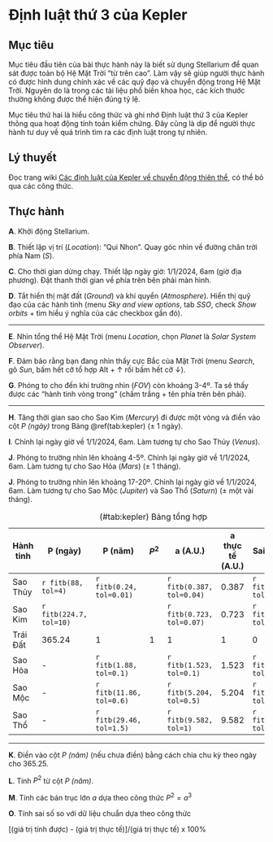 # Định luật thứ 3 của Kepler

## Mục tiêu

Mục tiêu đầu tiên của bài thực hành này là biết sử dụng Stellarium để quan sát được toàn bộ Hệ Mặt Trời "từ trên cao". Làm vậy sẽ giúp người thực hành có được hình dung chính xác về các quỹ đạo và chuyển động trong Hệ Mặt Trời. Nguyên do là trong các tài liệu phổ biến khoa học, các kích thước thường không được thể hiện đúng tỷ lệ.

Mục tiêu thứ hai là hiểu công thức và ghi nhớ Định luật thứ 3 của Kepler thông qua hoạt động tính toán kiểm chứng. Đây cũng là dịp để người thực hành tư duy về quá trình tìm ra các định luật trong tự nhiên.

## Lý thuyết

Đọc trang wiki [Các định luật của Kepler về chuyển động thiên thể](https://vi.wikipedia.org/wiki/C%C3%A1c_%C4%91%E1%BB%8Bnh_lu%E1%BA%ADt_Kepler_v%E1%BB%81_chuy%E1%BB%83n_%C4%91%E1%BB%99ng_thi%C3%AAn_th%E1%BB%83), có thể bỏ qua các công thức.

## Thực hành

**A**. Khởi động Stellarium.

**B**. Thiết lập vị trí (_Location_): "Qui Nhon". Quay góc nhìn về đường chân trời phía Nam (_S_).

**C**. Cho thời gian dừng chạy. Thiết lập ngày giờ: 1/1/2024, 6am (giờ địa phương). Đặt thanh thời gian về phía trên bên phải màn hình.

**D**. Tắt hiển thị mặt đất (_Ground_) và khí quyển (_Atmosphere_). Hiển thị quỹ đạo của các hành tinh (menu *Sky and view options*, tab *SSO*, check *Show orbits* + tìm hiểu ý nghĩa của các checkbox gần đó).

---

**E**. Nhìn tổng thể Hệ Mặt Trời (menu *Location*, chọn *Planet* là *Solar System Observer*).

**F**. Đảm bảo rằng bạn đang nhìn thấy cực Bắc của Mặt Trời (menu *Search*, gõ *Sun*, bấm hết cỡ tổ hợp Alt + ↑ rồi bấm hết cỡ ↓).

**G**. Phóng to cho đến khi trường nhìn (*FOV*) còn khoảng 3-4º. Ta sẽ thấy được các "hành tinh vòng trong" (chấm trắng + tên phía trên bên phải).

---

**H**. Tăng thời gian sao cho Sao Kim (*Mercury*) đi được một vòng và điền vào cột *P (ngày)* trong Bảng \@ref(tab:kepler) (± 1 ngày).

**I**. Chỉnh lại ngày giờ về 1/1/2024, 6am. Làm tương tự cho Sao Thủy (*Venus*).

**J**. Phóng to trường nhìn lên khoảng 4-5º. Chỉnh lại ngày giờ về 1/1/2024, 6am. Làm tương tự cho Sao Hỏa (*Mars*) (± 1 tháng).

**J**. Phóng to trường nhìn lên khoảng 17-20º. Chỉnh lại ngày giờ về 1/1/2024, 6am. Làm tương tự cho Sao Mộc (*Jupiter*) và Sao Thổ (*Saturn*) (± một vài tháng).


| Hành tinh | P (ngày) | P (năm) | $P^2$ | a (A.U.) | a thực tế (A.U.) | Sai số (%) |
| --------- | -------- | ------- | ----- | ----- | --------- | ------- |
| Sao Thủy | `r fitb(88, tol=4)` | `r fitb(0.24, tol=0.01)` |  | `r fitb(0.387, tol=0.04)` | 0.387 | `r fitb(0.01, tol=100)` |
| Sao Kim | `r fitb(224.7, tol=10)` |  |  | `r fitb(0.723, tol=0.07)` | 0.723 | `r fitb(0.01, tol=10)` |
| Trái Đất | 365.24 | 1 | 1 | 1 | 1 | 0 |
| Sao Hỏa | - | `r fitb(1.88, tol=0.1)` |  | `r fitb(1.523, tol=0.1)` | 1.523 | `r fitb(0.01, tol=10)` |
| Sao Mộc | - | `r fitb(11.86, tol=0.6)` |  | `r fitb(5.204, tol=0.5)` | 5.204 | `r fitb(0.01, tol=10)` |
| Sao Thổ | - | `r fitb(29.46, tol=1.5)` |  | `r fitb(9.582, tol=1)` | 9.582 | `r fitb(0.01, tol=10)` |

: (\#tab:kepler) Bảng tổng hợp

---

**K**. Điền vào cột *P (năm)* (nếu chưa điền) bằng cách chia chu kỳ theo ngày cho 365.25.

**L**. Tính $P^2$ từ cột *P (năm)*.

**M**. Tính các bán trục lớn *a* dựa theo công thức $P^2 = a^3$

**O**. Tính sai số so với dữ liệu chuẩn dựa theo công thức 

[(giá trị tính được) - (giá trị thực tế)]/(giá trị thực tế) x 100%
